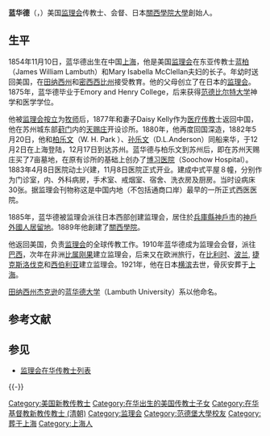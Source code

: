 {{Infobox Biography
|subject_name   = 蓝华德<br />Walter Russell Lambuth
|image_name     = 
|image_size     = 
|image_caption  =  
|date_of_birth  = 1854年11月10日
|place_of_birth = {{QING}}[[上海|上海]]
|date_of_death  = 1921年9月26日
|place_of_death = [[大日本帝国|大日本帝国]][[横滨|横滨]]
|occupation     = 美国[[监理会|监理会]]传教士
}}

'''蓝华德'''（{{lang-en|'''Walter Russell Lambuth'''}}，{{bd|1854年|11月10日|1921年|9月26日|}}）美国[[监理会|监理会]]传教士、会督、日本[[關西學院大學|關西學院大學]]創始人。

==生平==
1854年11月10日，蓝华德出生在中国[[上海|上海]]，他是美国[[监理会|监理会]]在东亚传教士[[蓝柏|蓝柏]]（James William Lambuth）和Mary Isabella McClellan夫妇的长子。年幼时送回美国，在[[田纳西州|田纳西州]]和[[密西西比州|密西西比州]]接受教育。他的父母创立了在日本的[[监理会|监理会]]。1875年，蓝华德毕业于Emory and Henry College，后来获得[[范德比尔特大学|范德比尔特大学]]神学和医学学位。

他被[[监理会|监理会]][[按立|按立]]为[[牧师|牧师]]后，1877年和妻子Daisy Kelly作为[[医疗传教|医疗传教]]士返回中国，他在苏州城东部[[葑门|葑门]]内的[[天赐庄|天赐庄]]开设诊所。1880年，他再度回国深造，1882年5月20日，他和[[柏乐文|柏乐文]]（W. H. Park ）、[[孙乐文|孙乐文]]（D.L.Anderson）同船来华，于12月2日在上海登陆，12月17日到达苏州。蓝华德与柏乐文到苏州后，即在苏州天赐庄买了7亩墓地，在原有诊所的基础上创办了[[博习医院|博习医院]]（Soochow Hospital）。1883年4月8日医院动土兴建，11月8日医院正式开业。建成中式平屋８幢，分别作为门诊室，内、外科病房，手术室、戒烟室、宿舍、洗衣房及厨房。当时设病床30张。据监理会刊物称这是中国内地（不包括通商口岸）最早的一所正式西医医院。

1885年，蓝华德被监理会派往日本西部创建监理会，居住於[[兵庫縣|兵庫縣]][[神戶市|神戶市]]的[[神戶外國人居留地|神戶外國人居留地]]。1889年他創建了[[關西學院|關西學院]]。

他返回美国，负责[[监理会|监理会]]的全球传教工作。1910年蓝华德成为监理会会督，派往[[巴西|巴西]]，次年在非洲[[比属刚果|比属刚果]]建立监理会，后来又在欧洲旅行，在[[比利时|比利时]]、[[波兰|波兰]], [[捷克斯洛伐克|捷克斯洛伐克]]和[[西伯利亚|西伯利亚]]建立监理会。1921年，他在日本[[横滨|横滨]]去世，骨灰安葬于[[上海|上海]]。

[[田纳西州|田纳西州]][[杰克逊|杰克逊]]的[[蓝华德大学|蓝华德大学]]（Lambuth University）系以他命名。

== 参考文献 ==
{{Reflist}}

== 参见 ==
* [[监理会在华传教士列表|监理会在华传教士列表]]

{{-}}
{{上海基督教传教士}}
{{苏州基督教传教士}}
{{Authority control}}
{{DEFAULTSORT:Lambuth, Walter Russell}}
[[Category:美国新教传教士|Category:美国新教传教士]]
[[Category:在华出生的美国传教士子女|Category:在华出生的美国传教士子女]]
[[Category:在华基督教新教传教士_(清朝)|Category:在华基督教新教传教士 (清朝)]]
[[Category:监理会|Category:监理会]]
[[Category:范德堡大學校友|Category:范德堡大學校友]]
[[Category:葬于上海|Category:葬于上海]]
[[Category:上海人|Category:上海人]]